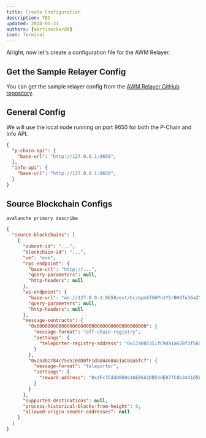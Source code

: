 ```yaml
---
title: Create Configuration
description: TBD
updated: 2024-05-31
authors: [martineckardt]
icon: Terminal
---
```


Alright, now let's create a configuration file for the AWM Relayer.

## Get the Sample Relayer Config

You can get the sample relayer config from the [AWM Relayer GitHub repository](https://github.com/ava-labs/awm-relayer/blob/main/sample-relayer-config.json).

## General Config

We will use the local node running on port 9650 for both the P-Chain and Info API.

```json
{ 
  "p-chain-api": {
    "base-url": "http://127.0.0.1:9650",
  },
  "info-api": {
    "base-url": "http://127.0.0.1:9650",
  }
}
```

## Source Blockchain Configs

```bash
avalanche primary describe
```

```json
{
  "source-blockchains": [
    {
      "subnet-id": "...",
      "blockchain-id": "...",
      "vm": "evm",
      "rpc-endpoint": {
        "base-url": "http://...",
        "query-parameters": null,
        "http-headers": null
      },
      "ws-endpoint": {
        "base-url": "ws://127.0.0.1:9650/ext/bc/epm5fG6Pn1Y5rBHdTe36aZYeLqpXugreyHLZB5dV81rVTs7Ku/ws",
        "query-parameters": null,
        "http-headers": null
      },
      "message-contracts": {
        "0x0000000000000000000000000000000000000000": {
          "message-format": "off-chain-registry",
          "settings": {
            "teleporter-registry-address": "0x17aB05351fC94a1a67Bf3f56DdbB941aE6c63E25"
          }
        },
        "0x253b2784c75e510dD0fF1da844684a1aC0aa5fcf": {
          "message-format": "teleporter",
          "settings": {
            "reward-address": "0x4Fc7Cddd060e4AE86A1DB54dE877C0b3441d5EbD"
          }
        }
      },
      "supported-destinations": null,
      "process-historical-blocks-from-height": 0,
      "allowed-origin-sender-addresses": null
    }
  ]
}
```


